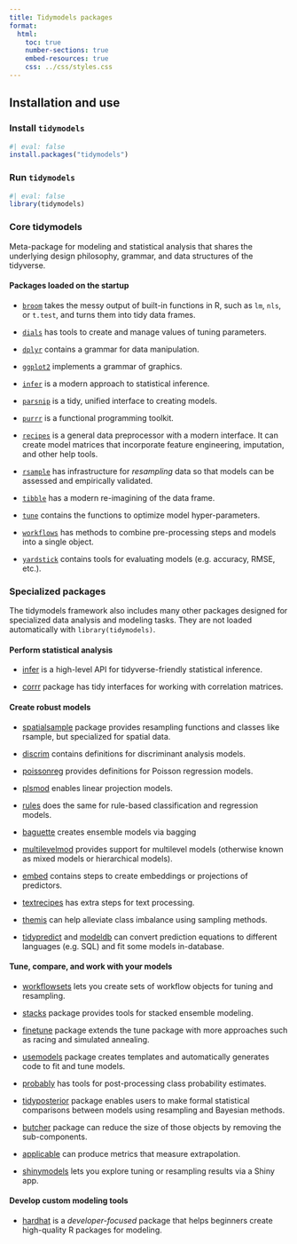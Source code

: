 ---
title: Tidymodels packages
format: 
  html:
    toc: true
    number-sections: true
    embed-resources: true
    css: ../css/styles.css
---

## Installation and use

### Install `tidymodels`

```{r}
#| eval: false
install.packages("tidymodels")
```

### Run `tidymodels`

```{r}
#| eval: false
library(tidymodels)
```

### Core tidymodels

Meta-package for modeling and statistical analysis that shares the underlying design philosophy, grammar, and data structures of the tidyverse.

#### Packages loaded on the startup


- [`broom`](https://broom.tidymodels.org/) takes the messy output of built-in functions in R, such as `lm`, `nls`, or `t.test`, and turns them into tidy data frames.

-   [`dials`](https://dials.tidymodels.org) has tools to create and manage values of tuning parameters.

-   [`dplyr`](https://dplyr.tidyverse.org) contains a grammar for data manipulation.

-   [`ggplot2`](https://ggplot2.tidyverse.org) implements a grammar of graphics.

-   [`infer`](https://infer.tidymodels.org) is a modern approach to statistical inference.

-   [`parsnip`](https://parsnip.tidymodels.org) is a tidy, unified interface to creating models.

-   [`purrr`](https://purrr.tidyverse.org) is a functional programming toolkit.

-   [`recipes`](https://recipes.tidymodels.org) is a general data preprocessor with a modern interface. It can create model matrices that incorporate feature engineering, imputation, and other help tools.

-   [`rsample`](https://rsample.tidymodels.org) has infrastructure for *resampling* data so that models can be assessed and empirically validated.

-   [`tibble`](https://tibble.tidyverse.org) has a modern re-imagining of the data frame.

-   [`tune`](https://tune.tidymodels.org) contains the 
functions to optimize model hyper-parameters.

-   [`workflows`](https://workflows.tidymodels.org) has methods to combine pre-processing steps and models into a single object.

-   [`yardstick`](https://yardstick.tidymodels.org) contains tools for evaluating models (e.g. accuracy, RMSE, etc.).

### Specialized packages

The tidymodels framework also includes many other packages designed for specialized data analysis and modeling tasks. They are not loaded automatically with `library(tidymodels)`.

#### Perform statistical analysis

-   [infer](https://infer.tidymodels.org/) is a high-level API for tidyverse-friendly statistical inference.

-   [corrr](https://corrr.tidymodels.org/) package has tidy interfaces for working with correlation matrices.

#### Create robust models

-   [spatialsample](http://spatialsample.tidymodels.org/) package provides resampling functions and classes like rsample, but specialized for spatial data.

-   [discrim](https://discrim.tidymodels.org/) contains definitions for discriminant analysis models.

-   [poissonreg](https://poissonreg.tidymodels.org/) provides definitions for Poisson regression models. 

-   [plsmod](https://plsmod.tidymodels.org/) enables linear projection models.

-   [rules](https://rules.tidymodels.org/) does the same for rule-based classification and regression models. 

-   [baguette](https://baguette.tidymodels.org/) creates ensemble models via bagging

-   [multilevelmod](https://multilevelmod.tidymodels.org/) provides support for multilevel models (otherwise known as mixed models or hierarchical models).

-   [embed](https://embed.tidymodels.org/) contains steps to create embeddings or projections of predictors. 

-   [textrecipes](https://textrecipes.tidymodels.org/) has extra steps for text processing.

-   [themis](https://themis.tidymodels.org/) can help alleviate class imbalance using sampling methods.

-   [tidypredict](https://tidypredict.tidymodels.org/) and [modeldb](https://modeldb.tidymodels.org/) can convert prediction equations to different languages (e.g. SQL) and fit some models in-database.

#### Tune, compare, and work with your models

-   [workflowsets](https://workflowsets.tidymodels.org/) lets you create sets of workflow objects for tuning and resampling.

-   [stacks](https://stacks.tidymodels.org/) package provides tools for stacked ensemble modeling.

-   [finetune](https://finetune.tidymodels.org/) package extends the tune package with more approaches such as racing and simulated annealing.

-   [usemodels](https://usemodels.tidymodels.org/) package creates templates and automatically generates code to fit and tune models.

-   [probably](https://probably.tidymodels.org/) has tools for post-processing class probability estimates.

-   [tidyposterior](https://tidyposterior.tidymodels.org/) package enables users to make formal statistical comparisons between models using resampling and Bayesian methods.

-   [butcher](https://butcher.tidymodels.org/) package can reduce the size of those objects by removing the sub-components.

-   [applicable](https://applicable.tidymodels.org/) can produce metrics that measure extrapolation. 

-   [shinymodels](https://shinymodels.tidymodels.org/) lets you explore tuning or resampling results via a Shiny app.

#### Develop custom modeling tools

-   [hardhat](https://hardhat.tidymodels.org/) is a *developer-focused* package that helps beginners create high-quality R packages for modeling. 
